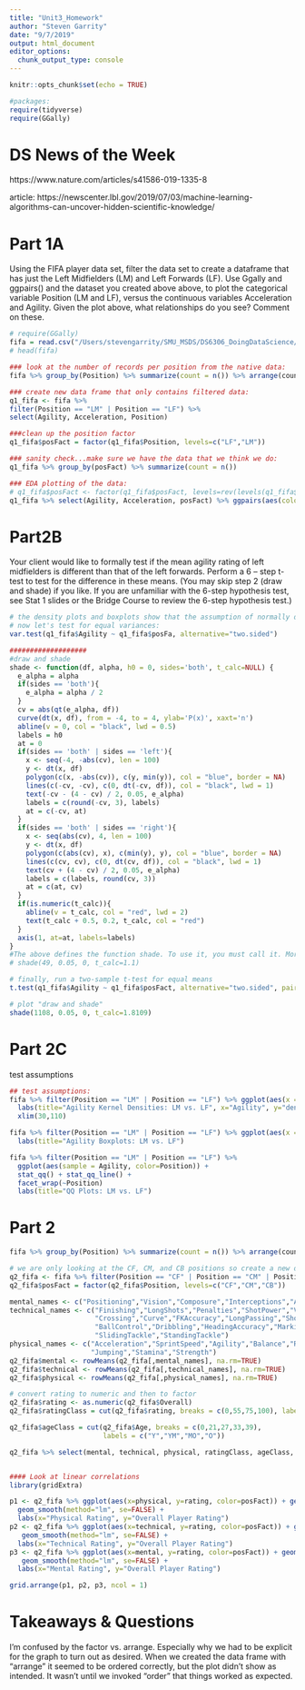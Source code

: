 ```yaml
---
title: "Unit3_Homework"
author: "Steven Garrity"
date: "9/7/2019"
output: html_document
editor_options: 
  chunk_output_type: console
---
```


```r
knitr::opts_chunk$set(echo = TRUE)

#packages:
require(tidyverse)
require(GGally)
```

# DS News of the Week
https://www.nature.com/articles/s41586-019-1335-8

article: https://newscenter.lbl.gov/2019/07/03/machine-learning-algorithms-can-uncover-hidden-scientific-knowledge/

# Part 1A
Using the FIFA player data set, filter the data set to create a dataframe that has just the Left Midfielders (LM) and Left Forwards (LF). Use Ggally and ggpairs() and the dataset you created above above, to plot the categorical variable Position (LM and LF), versus the continuous variables Acceleration and Agility. Given the plot above, what relationships do you see?  Comment on these.
```r
# require(GGally)
fifa = read.csv("/Users/stevengarrity/SMU_MSDS/DS6306_DoingDataScience/DDS_Git/Unit 3/FIFA Players.csv", header = TRUE)
# head(fifa)

### look at the number of records per position from the native data:
fifa %>% group_by(Position) %>% summarize(count = n()) %>% arrange(count) %>% print(n=30)

### create new data frame that only contains filtered data:
q1_fifa <- fifa %>%
filter(Position == "LM" | Position == "LF") %>%
select(Agility, Acceleration, Position) 

###clean up the position factor
q1_fifa$posFact = factor(q1_fifa$Position, levels=c("LF","LM"))

### sanity check...make sure we have the data that we think we do:
q1_fifa %>% group_by(posFact) %>% summarize(count = n())

### EDA plotting of the data:
# q1_fifa$posFact <- factor(q1_fifa$posFact, levels=rev(levels(q1_fifa$posFact)))
q1_fifa %>% select(Agility, Acceleration, posFact) %>% ggpairs(aes(color=posFact, alpha=0.2)) + ggtitle("LM vs LF EDA")
```

# Part2B
Your client would like to formally test if the mean agility rating of left midfielders is different than that of the left forwards.  Perform a 6 – step t-test to test for the difference in these means.  (You may skip step 2 (draw and shade) if you like.  If you are unfamiliar with the 6-step hypothesis test, see Stat 1 slides or the Bridge Course to review the 6-step hypothesis test.)
```r
# the density plots and boxplots show that the assumption of normally distributed samples appears to be valid (there is some left skew in both distributions, so we should use some caution in interpretation)
# now let's test for equal variances:
var.test(q1_fifa$Agility ~ q1_fifa$posFa, alternative="two.sided")

###################
#draw and shade
shade <- function(df, alpha, h0 = 0, sides='both', t_calc=NULL) {
  e_alpha = alpha
  if(sides == 'both'){
    e_alpha = alpha / 2
  }
  cv = abs(qt(e_alpha, df))
  curve(dt(x, df), from = -4, to = 4, ylab='P(x)', xaxt='n') 
  abline(v = 0, col = "black", lwd = 0.5)
  labels = h0
  at = 0
  if(sides == 'both' | sides == 'left'){
    x <- seq(-4, -abs(cv), len = 100) 
    y <- dt(x, df)
    polygon(c(x, -abs(cv)), c(y, min(y)), col = "blue", border = NA)
    lines(c(-cv, -cv), c(0, dt(-cv, df)), col = "black", lwd = 1)
    text(-cv - (4 - cv) / 2, 0.05, e_alpha)
    labels = c(round(-cv, 3), labels)
    at = c(-cv, at)
  }
  if(sides == 'both' | sides == 'right'){
    x <- seq(abs(cv), 4, len = 100)
    y <- dt(x, df)
    polygon(c(abs(cv), x), c(min(y), y), col = "blue", border = NA)
    lines(c(cv, cv), c(0, dt(cv, df)), col = "black", lwd = 1)
    text(cv + (4 - cv) / 2, 0.05, e_alpha)
    labels = c(labels, round(cv, 3))
    at = c(at, cv)
  }
  if(is.numeric(t_calc)){
    abline(v = t_calc, col = "red", lwd = 2)
    text(t_calc + 0.5, 0.2, t_calc, col = "red")
  }
  axis(1, at=at, labels=labels)
}
#The above defines the function shade. To use it, you must call it. More examples are in the comments above.
# shade(49, 0.05, 0, t_calc=1.1)

# finally, run a two-sample t-test for equal means
t.test(q1_fifa$Agility ~ q1_fifa$posFact, alternative="two.sided", paired=FALSE, var.equal=TRUE, conf.level = 0.95)

# plot "draw and shade"
shade(1108, 0.05, 0, t_calc=1.8109)
```

# Part 2C
test assumptions
```r
## test assumptions:
fifa %>% filter(Position == "LM" | Position == "LF") %>% ggplot(aes(x = Agility, fill = Position)) + geom_density() + facet_wrap(~Position) + 
  labs(title="Agility Kernel Densities: LM vs. LF", x="Agility", y="density") +
  xlim(30,110)

fifa %>% filter(Position == "LM" | Position == "LF") %>% ggplot(aes(x = Position, y = Agility, fill = Position)) + geom_boxplot() + 
  labs(title="Agility Boxplots: LM vs. LF")

fifa %>% filter(Position == "LM" | Position == "LF") %>% 
  ggplot(aes(sample = Agility, color=Position)) + 
  stat_qq() + stat_qq_line() +
  facet_wrap(~Position)
  labs(title="QQ Plots: LM vs. LF")
```

# Part 2
```r
fifa %>% group_by(Position) %>% summarize(count = n()) %>% arrange(count) %>% print(n=30)

# we are only looking at the CF, CM, and CB positions so create a new data frame.
q2_fifa <- fifa %>% filter(Position == "CF" | Position == "CM" | Position == "CB")
q2_fifa$posFact = factor(q2_fifa$Position, levels=c("CF","CM","CB"))

mental_names <- c("Positioning","Vision","Composure","Interceptions","Aggression")
technical_names <- c("Finishing","LongShots","Penalties","ShotPower","Volleys",
                     "Crossing","Curve","FKAccuracy","LongPassing","ShortPassing",
                     "BallControl","Dribbling","HeadingAccuracy","Marking",
                     "SlidingTackle","StandingTackle")
physical_names <- c("Acceleration","SprintSpeed","Agility","Balance","Reactions",
                    "Jumping","Stamina","Strength")
q2_fifa$mental <- rowMeans(q2_fifa[,mental_names], na.rm=TRUE)
q2_fifa$technical <- rowMeans(q2_fifa[,technical_names], na.rm=TRUE)
q2_fifa$physical <- rowMeans(q2_fifa[,physical_names], na.rm=TRUE)

# convert rating to numeric and then to factor
q2_fifa$rating <- as.numeric(q2_fifa$Overall)
q2_fifa$ratingClass = cut(q2_fifa$rating, breaks = c(0,55,75,100), labels = c("Low","Medium","High"))

q2_fifa$ageClass = cut(q2_fifa$Age, breaks = c(0,21,27,33,39), 
                       labels = c("Y","YM","MO","O"))

q2_fifa %>% select(mental, technical, physical, ratingClass, ageClass, posFact) %>%  ggpairs(aes(color=posFact, alpha=0.5))


#### Look at linear correlations
library(gridExtra)

p1 <- q2_fifa %>% ggplot(aes(x=physical, y=rating, color=posFact)) + geom_point(size=0.5, alpha=0.5) +
  geom_smooth(method="lm", se=FALSE) +
  labs(x="Physical Rating", y="Overall Player Rating")
p2 <- q2_fifa %>% ggplot(aes(x=technical, y=rating, color=posFact)) + geom_point(size=0.5, alpha=0.5) +
   geom_smooth(method="lm", se=FALSE) +
  labs(x="Technical Rating", y="Overall Player Rating")
p3 <- q2_fifa %>% ggplot(aes(x=mental, y=rating, color=posFact)) + geom_point(size=0.5, alpha=0.5) +
   geom_smooth(method="lm", se=FALSE) +
  labs(x="Mental Rating", y="Overall Player Rating")

grid.arrange(p1, p2, p3, ncol = 1)
```

# Takeaways & Questions
I'm confused by the factor vs. arrange. Especially why we had to be explicit for the graph to turn out as desired. When we created the data frame with "arrange" it seemed to be ordered correctly, but the plot didn't show as intended. It wasn't until we invoked "order" that things worked as expected.

